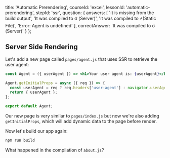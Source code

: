 
  title: 'Automatic Prerendering',
  courseId: 'excel',
  lessonId: 'automatic-prerendering',
  stepId: 'ssr',
  question: {
    answers: [
      'It is missing from the build output',
      'It was compiled to σ (Server)',
      'It was compiled to ⚡(Static File)',
      'Error: Agent is undefined'
    ],
    correctAnswer: 'It was compiled to σ (Server)'
  }
};

## Server Side Rendering

Let's add a new page called `pages/agent.js` that uses SSR to retrieve the user agent:

```jsx
const Agent = ({ userAgent }) => <h1>Your user agent is: {userAgent}</h1>;

Agent.getInitialProps = async ({ req }) => {
  const userAgent = req ? req.headers['user-agent'] : navigator.userAgent;
  return { userAgent };
};

export default Agent;
```

Our new page is very similar to `pages/index.js` but now we're also adding `getInitialProps`, which will add dynamic data to the page before render.

Now let's build our app again:

```bash
npm run build
```

What happened in the compilation of `about.js`?

